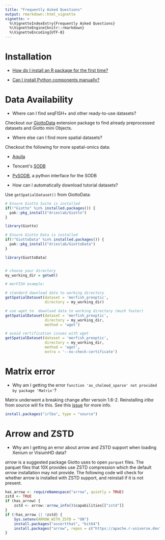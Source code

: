 ```yaml
---
title: "Frequently Asked Questions"
output: rmarkdown::html_vignette
vignette: >
  %\VignetteIndexEntry{Frequently Asked Questions}
  %\VignetteEngine{knitr::rmarkdown}
  %\VignetteEncoding{UTF-8}
---
```


# Installation

- [How do I install an R package for the first time?](https://drieslab.github.io/Giotto/articles/installation.html)

- [Can I install Python components manually?](https://drieslab.github.io/Giotto/articles/configuration.html)

# Data Availability

- Where can I find seqFISH+ and other ready-to-use datasets?

Checkout our [GiottoData](https://github.com/drieslab/GiottoData) extension package to find already preprocessed datasets and Giotto mini Objects.

-  Where else can I find more spatial datasets?

Checkout the following for more spatial-omics data:

 - [Aquila](https://aquila.cheunglab.org/view)
 - Tencent\'s [SODB](https://gene.ai.tencent.com/SpatialOmics/)
 - [PySODB](https://pysodb.readthedocs.io/en/latest/), a python interface for the SODB

- How can I automatically download tutorial datasets?

Use `getSpatialDataset()` from GiottoData:

```r
# Ensure Giotto Suite is installed
if(!"Giotto" %in% installed.packages()) {
  pak::pkg_install("drieslab/Giotto")
}

library(Giotto)

# Ensure Giotto Data is installed
if(!"GiottoData" %in% installed.packages()) {
  pak::pkg_install("drieslab/GiottoData")
}

library(GiottoData)


# choose your directory
my_working_dir = getwd()

# merFISH example:

# standard download data to working directory
getSpatialDataset(dataset = 'merfish_preoptic', 
                  directory = my_working_dir)

# use wget to  download data to working directory (much faster)
getSpatialDataset(dataset = 'merfish_preoptic', 
                  directory = my_working_dir, 
                  method = 'wget')

# avoid certification issues with wget
getSpatialDataset(dataset = 'merfish_preoptic', 
                  directory = my_working_dir, 
                  method = 'wget', 
                  extra = '--no-check-certificate')
```


# Matrix error

- Why am I getting the error `function 'as_cholmod_sparse' not provided by package 'Matrix'`?

Matrix underwent a breaking change after versoin 1.6-2. Reinstalling _irlba_ from source will fix this.
See this [issue](https://github.com/bwlewis/irlba/issues/70) for more info.

```r
install.packages("irlba", type = "source")
```

# Arrow and ZSTD

- Why am I getting an error about arrow and ZSTD support when loading Xenium or VisiumHD data?

*arrow* is a suggested package Giotto uses to open `parquet` files. The parquet files that 10X provides use ZSTD compression which the default *arrow* installation may not provide.
The following code will check for whether arrow is installed with ZSTD support, and reinstall if it is not present.

```r
has_arrow <- requireNamespace("arrow", quietly = TRUE)
zstd <- TRUE
if (has_arrow) {
    zstd <- arrow::arrow_info()$capabilities[["zstd"]]
}
if (!has_arrow || !zstd) {
    Sys.setenv(ARROW_WITH_ZSTD = "ON") 
    install.packages("assertthat", "bit64")
    install.packages("arrow", repos = c("https://apache.r-universe.dev"))
}
```


